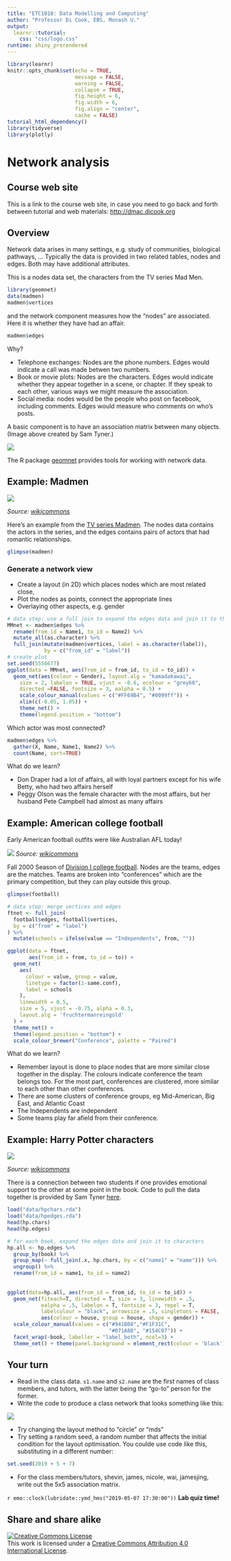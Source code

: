 ```yaml
---
title: "ETC1010: Data Modelling and Computing"
author: "Professor Di Cook, EBS, Monash U."
output: 
  learnr::tutorial:
    css: "css/logo.css"
runtime: shiny_prerendered
---
```


```r
library(learnr)
knitr::opts_chunk$set(echo = TRUE,   
                      message = FALSE,
                      warning = FALSE,
                      collapse = TRUE,
                      fig.height = 6,
                      fig.width = 6,
                      fig.align = "center",
                      cache = FALSE)
tutorial_html_dependency()
library(tidyverse)
library(plotly)
```

# Network analysis

## Course web site

This is a link to the course web site, in case you need to go back and forth between tutorial and web materials: [http://dmac.dicook.org](http://dmac.dicook.org)

## Overview

Network data arises in many settings, e.g. study of communities, biological pathways, ... Typically the data is provided in two related tables, nodes and edges. Both may have additional attributes.

This is a nodes data set, the characters from the TV series Mad Men.

```r
library(geomnet)
data(madmen)
madmen$vertices
```

and the network component measures how the "nodes" are associated. Here it is whether they have had an affair.

```r
madmen$edges
```

Why?

- Telephone exchanges: Nodes are the phone numbers. Edges would indicate a call was made betwen two numbers.
- Book or movie plots: Nodes are the characters. Edges would indicate whether they appear together in a scene, or chapter. If they speak to each other, various ways we might measure the association.
- Social media: nodes would be the people who post on facebook, including comments. Edges would measure who  comments on who's posts.

A basic component is to have an association matrix between many objects. (Image above created by Sam Tyner.) 

![](images/network_data.png)

The R package [geomnet](https://github.com/sctyner/geomnet) provides tools for working with network data. 

## Example: Madmen

![](images/Mad-men-title-card.jpg)

*Source: [wikicommons](https://en.wikipedia.org/wiki/Mad_Men#/media/File:Mad-men-title-card.jpg)*

Here's an example from the [TV series Madmen](https://en.wikipedia.org/wiki/Mad_Men). The nodes data contains the actors in the series, and the edges contains pairs of actors that had romantic relationships.

```r
glimpse(madmen)
```


### Generate a network view

- Create a layout (in 2D) which places nodes which are most related close,
- Plot the nodes as points, connect the appropriate lines
- Overlaying other aspects, e.g. gender

```r
# data step: use a full join to expand the edges data and join it to the nodes
MMnet <- madmen$edges %>%
  rename(from_id = Name1, to_id = Name2) %>%
  mutate_all(as.character) %>%
  full_join(mutate(madmen$vertices, label = as.character(label)), 
            by = c("from_id" = "label"))
# create plot
set.seed(5556677)
ggplot(data = MMnet, aes(from_id = from_id, to_id = to_id)) +
  geom_net(aes(colour = Gender), layout.alg = "kamadakawai",
    size = 2, labelon = TRUE, vjust = -0.6, ecolour = "grey60",
    directed =FALSE, fontsize = 3, ealpha = 0.5) +
    scale_colour_manual(values = c("#FF69B4", "#0099ff")) +
    xlim(c(-0.05, 1.05)) +
    theme_net() +
    theme(legend.position = "bottom")
```


Which actor was most connected?

```r
madmen$edges %>% 
  gather(X, Name, Name1, Name2) %>% 
  count(Name, sort=TRUE)
```

What do we learn?

- Don Draper had a lot of affairs, all with loyal partners except for his wife Betty, who had two affairs herself
- Peggy Olson was the female character with the most affairs, but her husband Pete Campbell had almost as many affairs 

## Example: American college football

Early American football outfits were like Australian AFL today!

![](images/1480px-Unknown_Early_American_Football_Team.jpg)
*Source: [wikicommons](https://commons.wikimedia.org/wiki/File:Unknown_Early_American_Football_Team.jpg)*

Fall 2000 Season of [Division I college football](https://en.wikipedia.org/wiki/NCAA_Division_I). Nodes are the teams, edges are the matches. Teams are broken into "conferences" which are the primary competition, but they can play outside this group.

```r
glimpse(football)
```


```r
# data step: merge vertices and edges
ftnet <- full_join(
  football$edges, football$vertices,
  by = c("from" = "label")
) %>%
  mutate(schools = ifelse(value == "Independents", from, ""))

ggplot(data = ftnet,
       aes(from_id = from, to_id = to)) +
  geom_net(
    aes(
      colour = value, group = value,
      linetype = factor(1-same.conf),
      label = schools
    ),
    linewidth = 0.5,
    size = 5, vjust = -0.75, alpha = 0.3,
    layout.alg = 'fruchtermanreingold'
  ) +
  theme_net() +
  theme(legend.position = "bottom") +
  scale_colour_brewer("Conference", palette = "Paired")
```

What do we learn?

- Remember layout is done to place nodes that are more similar close together in the display. The colours indicate conference the team belongs too. For the most part, conferences are clustered, more similar to each other than other conferences. 
- There are some clusters of conference groups, eg Mid-American, Big East, and Atlantic Coast
- The Independents are independent
- Some teams play far afield from their conference.

## Example: Harry Potter characters

![](images/1069px-Harry_Potter_Platform_Kings_Cross.jpg)

*Source: [wikicommons](https://commons.wikimedia.org/wiki/File:Harry_Potter_Platform_Kings_Cross.jpg)*

There is a connection between two students if one provides emotional support to the other at some point in the book. Code to pull the data together is provided by Sam Tyner [here](https://github.com/sctyner/geomnet/blob/master/README.Rmd#harry-potter-peer-support-network).

```r
load("data/hpchars.rda")
load("data/hpedges.rda")
head(hp.chars)
head(hp.edges)
```


```r
# for each book, expand the edges data and join it to characters
hp.all <- hp.edges %>%
  group_by(book) %>%
  group_map(~ full_join(.x, hp.chars, by = c("name1" = "name"))) %>%
  ungroup() %>%
  rename(from_id = name1, to_id = name2)
  
  
ggplot(data=hp.all, aes(from_id = from_id, to_id = to_id)) + 
  geom_net(fiteach=T, directed = T, size = 3, linewidth = .5, 
           ealpha = .5, labelon = T, fontsize = 3, repel = T, 
           labelcolour = "black", arrowsize = .5, singletons = FALSE,
           aes(colour = house, group = house, shape = gender)) + 
  scale_colour_manual(values = c("#941B08","#F1F31C", 
                                 "#071A80", "#154C07")) + 
  facet_wrap(~book, labeller = "label_both", ncol=3) + 
  theme_net() + theme(panel.background = element_rect(colour = 'black'), legend.position="bottom")
```

## Your turn

- Read in the class data. `s1.name` and `s2.name` are the first names of class members, and tutors, with the latter being the "go-to" person for the former. 
- Write the code to produce a class network that looks something like this:

![](images/class_network.png)


- Try changing the layout method to "circle" or "mds"
- Try setting a random seed, a random number that affects the initial condition for the layout optimisation. You coulde use code like this, substituting in a different number:

```r
set.seed(2019 + 5 + 7)
```

- For the class members/tutors, shevin, james, nicole, wai, jamesjing, write out the 5x5 association matrix.

`r emo::clock(lubridate::ymd_hms("2019-05-07 17:30:00"))` **Lab quiz time!**

<!--
## Simpsons

Your turn to make a network diagram for the Simpsons. The measure of association will be "that the two characters had lines in the same episode together".

- How many characters appeared only in one episode? (You will want to drop these)
- Write code to search if a character has a line in an episode
- Compile a dataset of episode (rows) and character (columns) which is a binary matrix where 1 indicates the character had a line in the episode, and 0 is otherwise
- Gather the matrix into long form, with these columns: `episode`, `character`, `had a line` (0,1)
- Filter the rows with `had a line` equal to 1. 
- Count the number of times the pair of characters appeared. This now forms your edge set, with an additional column of the strength of the relationship
- Make your network display
-->

## Share and share alike

<a rel="license" href="http://creativecommons.org/licenses/by/4.0/"><img alt="Creative Commons License" style="border-width:0" src="https://i.creativecommons.org/l/by/4.0/88x31.png" /></a><br />This work is licensed under a <a rel="license" href="http://creativecommons.org/licenses/by/4.0/">Creative Commons Attribution 4.0 International License</a>.
